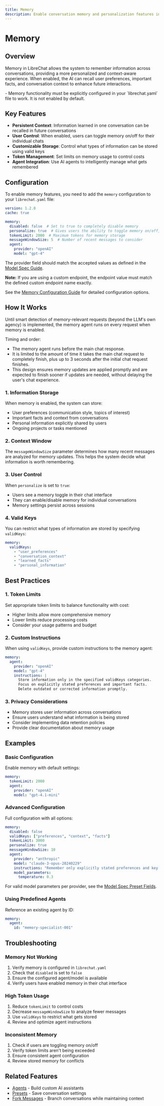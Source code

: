 ```yaml
---
title: Memory
description: Enable conversation memory and personalization features in LibreChat
---
```


# Memory

## Overview

Memory in LibreChat allows the system to remember information across conversations, providing a more personalized and context-aware experience. When enabled, the AI can recall user preferences, important facts, and conversation context to enhance future interactions.

<Callout type="important" title="⚠️ Configuration Required">
- Memory functionality must be explicitly configured in your `librechat.yaml` file to work. It is not enabled by default.
</Callout>

## Key Features

- **Persistent Context**: Information learned in one conversation can be recalled in future conversations
- **User Control**: When enabled, users can toggle memory on/off for their individual chats
- **Customizable Storage**: Control what types of information can be stored using valid keys
- **Token Management**: Set limits on memory usage to control costs
- **Agent Integration**: Use AI agents to intelligently manage what gets remembered

## Configuration

To enable memory features, you need to add the `memory` configuration to your `librechat.yaml` file:

```yaml filename="librechat.yaml"
version: 1.2.8
cache: true

memory:
  disabled: false  # Set to true to completely disable memory
  personalize: true  # Gives users the ability to toggle memory on/off, true by default
  tokenLimit: 2000  # Maximum tokens for memory storage
  messageWindowSize: 5  # Number of recent messages to consider
  agent:
    provider: "openAI"
    model: "gpt-4"
```

The provider field should match the accepted values as defined in the [Model Spec Guide](/docs/configuration/librechat_yaml/object_structure/model_specs#endpoint).

**Note:** If you are using a custom endpoint, the endpoint value must match the defined custom endpoint name exactly.

See the [Memory Configuration Guide](/docs/configuration/librechat_yaml/object_structure/memory) for detailed configuration options.

## How It Works

<Callout type="note" title="Memory Agent Execution">
Until smart detection of memory-relevant requests (beyond the LLM's own agency) is implemented, the memory agent runs on every request when memory is enabled.

Timing and order:
- The memory agent runs before the main chat response.
- It is limited to the amount of time it takes the main chat request to completely finish, plus up to 3 seconds after the initial chat request finishes.
- This design ensures memory updates are applied promptly and are expected to finish sooner if updates are needed, without delaying the user's chat experience.
</Callout>

### 1. Information Storage
When memory is enabled, the system can store:
- User preferences (communication style, topics of interest)
- Important facts and context from conversations
- Personal information explicitly shared by users
- Ongoing projects or tasks mentioned

### 2. Context Window
The `messageWindowSize` parameter determines how many recent messages are analyzed for memory updates. This helps the system decide what information is worth remembering.

### 3. User Control
When `personalize` is set to `true`:
- Users see a memory toggle in their chat interface
- They can enable/disable memory for individual conversations
- Memory settings persist across sessions

### 4. Valid Keys
You can restrict what types of information are stored by specifying `validKeys`:

```yaml filename="memory / validKeys"
memory:
  validKeys:
    - "user_preferences"
    - "conversation_context"
    - "learned_facts"
    - "personal_information"
```

## Best Practices

### 1. Token Limits
Set appropriate token limits to balance functionality with cost:
- Higher limits allow more comprehensive memory
- Lower limits reduce processing costs
- Consider your usage patterns and budget

### 2. Custom Instructions
When using `validKeys`, provide custom instructions to the memory agent:

```yaml filename="memory / agent with instructions"
memory:
  agent:
    provider: "openAI"
    model: "gpt-4"
    instructions: |
      Store information only in the specified validKeys categories.
      Focus on explicitly stated preferences and important facts.
      Delete outdated or corrected information promptly.
```

### 3. Privacy Considerations
- Memory stores user information across conversations
- Ensure users understand what information is being stored
- Consider implementing data retention policies
- Provide clear documentation about memory usage

## Examples

### Basic Configuration
Enable memory with default settings:

```yaml filename="Basic memory config"
memory:
  tokenLimit: 2000
  agent:
    provider: "openAI"
    model: "gpt-4.1-mini"
```

### Advanced Configuration
Full configuration with all options:

```yaml filename="Advanced memory config"
memory:
  disabled: false
  validKeys: ["preferences", "context", "facts"]
  tokenLimit: 3000
  personalize: true
  messageWindowSize: 10
  agent:
    provider: "anthropic"
    model: "claude-3-opus-20240229"
    instructions: "Remember only explicitly stated preferences and key facts."
    model_parameters:
      temperature: 0.3
```

For valid model parameters per provider, see the [Model Spec Preset Fields](/docs/configuration/librechat_yaml/object_structure/model_specs#preset-fields).

### Using Predefined Agents
Reference an existing agent by ID:

```yaml filename="Memory with agent ID"
memory:
  agent:
    id: "memory-specialist-001"
```

## Troubleshooting

### Memory Not Working
1. Verify memory is configured in `librechat.yaml`
2. Check that `disabled` is set to `false`
3. Ensure the configured agent/model is available
4. Verify users have enabled memory in their chat interface

### High Token Usage
1. Reduce `tokenLimit` to control costs
2. Decrease `messageWindowSize` to analyze fewer messages
3. Use `validKeys` to restrict what gets stored
4. Review and optimize agent instructions

### Inconsistent Memory
1. Check if users are toggling memory on/off
2. Verify token limits aren't being exceeded
3. Ensure consistent agent configuration
4. Review stored memory for conflicts

## Related Features

- [Agents](/docs/features/agents) - Build custom AI assistants
- [Presets](/docs/user_guides/presets) - Save conversation settings
- [Fork Messages](/docs/features/fork) - Branch conversations while maintaining context 